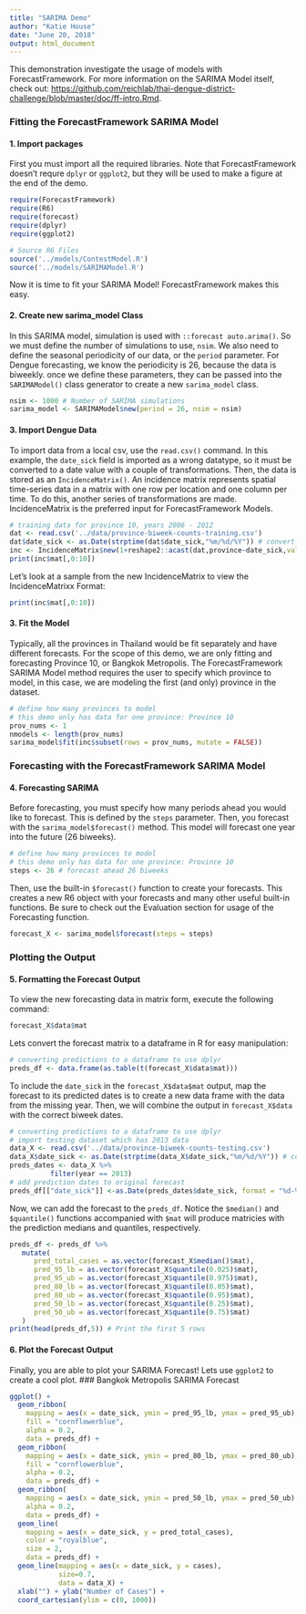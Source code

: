 ```yaml
---
title: "SARIMA Demo"
author: "Katie House"
date: "June 20, 2018"
output: html_document
---
```


This demonstration investigate the usage of models with ForecastFramework. For more information on the SARIMA Model itself, check out: <https://github.com/reichlab/thai-dengue-district-challenge/blob/master/doc/ff-intro.Rmd>.

### Fitting the ForecastFramework SARIMA Model
#### 1. Import packages
First you must import all the required libraries. Note that ForecastFramework doesn't requre `dplyr` or `ggplot2`, but they will be used to make a figure at the end of the demo.

```r
require(ForecastFramework)
require(R6)
require(forecast)
require(dplyr)
require(ggplot2)

# Source R6 Files
source('../models/ContestModel.R')
source('../models/SARIMAModel.R')
```

Now it is time to fit your SARIMA Model! ForecastFramework makes this easy. 

#### 2. Create new sarima_model Class
In this SARIMA model, simulation is used with `::forecast auto.arima()`. So we must define the number of simulations to use, `nsim`. We also need to define the seasonal periodicity of our data, or the `period` parameter. For Dengue forecasting, we know the periodicity is 26, because the data is biweekly. once we define these parameters, they can be passed into the `SARIMAModel()` class generator to create a new `sarima_model` class.

```r
nsim <- 1000 # Number of SARIMA simulations 
sarima_model <- SARIMAModel$new(period = 26, nsim = nsim)
```

#### 3. Import Dengue Data
To import data from a local csv, use the `read.csv()` command. In this example, the `date_sick` field is imported as a wrong datatype, so it must be converted to a date value with a couple of transformations. Then, the data is stored as an `IncidenceMatrix()`. An incidence matrix represents spatial time-series data in a matrix with one row per location and one column per time. To do this, another series of transformations are made. IncidenceMatrix is the preferred input for ForecastFramework Models.
```r
# training data for province 10, years 2006 - 2012 
dat <- read.csv('../data/province-biweek-counts-training.csv')
dat$date_sick <- as.Date(strptime(dat$date_sick,"%m/%d/%Y")) # convert to date values
inc <- IncidenceMatrix$new(1+reshape2::acast(dat,province~date_sick,value.var='cases'))
print(inc$mat[,0:10])
```

Let's look at a sample from the new IncidenceMatrix to view the IncidenceMatrixx Format:
```r
print(inc$mat[,0:10])
```

#### 3. Fit the Model
Typically, all the provinces in Thailand would be fit separately and have different forecasts. For the scope of this demo, we are only fitting and forecasting Province 10, or Bangkok Metropolis. The ForecastFramework SARIMA Model method requires the user to specify which province to model, in this case, we are modeling the first (and only) province in the dataset.

```r
# define how many provinces to model
# this demo only has data for one province: Province 10
prov_nums <- 1
nmodels <- length(prov_nums)
sarima_model$fit(inc$subset(rows = prov_nums, mutate = FALSE))
```

### Forecasting with the ForecastFramework SARIMA Model
#### 4. Forecasting SARIMA
Before forecasting, you must specify how many periods ahead you would like to forecast. This is defined by the `steps` parameter. Then, you forecast with the `sarima_model$forecast()` method. This model will forecast one year into the future (26 biweeks).

```r
# define how many provinces to model
# this demo only has data for one province: Province 10
steps <- 26 # forecast ahead 26 biweeks
```

Then, use the built-in `$forecast()` function to create your forecasts. This creates a new R6 object with your forecasts and many other useful built-in functions. Be sure to check out the Evaluation section for usage of the Forecasting function.
```r
forecast_X <- sarima_model$forecast(steps = steps)
```

### Plotting the Output
#### 5. Formatting the Forecast Output
To view the new forecasting data in matrix form, execute the following command:
```r
forecast_X$data$mat
```

Lets convert the forecast matrix to a dataframe in R for easy manipulation: 
```r
# converting predictions to a dataframe to use dplyr
preds_df <- data.frame(as.table(t(forecast_X$data$mat)))
```

To include the `date_sick` in the  `forecast_X$data$mat` output, map the forecast to its predicted dates is to create a new data frame with the data from the missing year. Then, we will combine the output in `forecast_X$data` with the correct biweek dates.
```r
# converting predictions to a dataframe to use dplyr
# import testing dataset which has 2013 data
data_X <- read.csv('../data/province-biweek-counts-testing.csv')
data_X$date_sick <- as.Date(strptime(data_X$date_sick,"%m/%d/%Y")) # convert to date values
preds_dates <- data_X %>%
          filter(year == 2013)
# add prediction dates to original forecast
preds_df[["date_sick"]] <-as.Date(preds_dates$date_sick, format = "%d-%m-%Y")
```

Now, we can add the forecast to the `preds_df`. Notice the `$median()` and `$quantile()` functions accompanied with `$mat` will produce matricies with the prediction medians and quantiles, respectively. 
```r
preds_df <- preds_df %>%
   mutate( 
      pred_total_cases = as.vector(forecast_X$median()$mat),
      pred_95_lb = as.vector(forecast_X$quantile(0.025)$mat),
      pred_95_ub = as.vector(forecast_X$quantile(0.975)$mat),
      pred_80_lb = as.vector(forecast_X$quantile(0.05)$mat),
      pred_80_ub = as.vector(forecast_X$quantile(0.95)$mat),
      pred_50_lb = as.vector(forecast_X$quantile(0.25)$mat),
      pred_50_ub = as.vector(forecast_X$quantile(0.75)$mat)
   )
print(head(preds_df,5)) # Print the first 5 rows
```

#### 6. Plot the Forecast Output
Finally, you are able to plot your SARIMA Forecast! Lets use `ggplot2` to create a cool plot.
### Bangkok Metropolis SARIMA Forecast
```r
ggplot() +
  geom_ribbon(
    mapping = aes(x = date_sick, ymin = pred_95_lb, ymax = pred_95_ub),
    fill = "cornflowerblue",
    alpha = 0.2,
    data = preds_df) +
  geom_ribbon(
    mapping = aes(x = date_sick, ymin = pred_80_lb, ymax = pred_80_ub),
    fill = "cornflowerblue",
    alpha = 0.2,
    data = preds_df) +
  geom_ribbon(
    mapping = aes(x = date_sick, ymin = pred_50_lb, ymax = pred_50_ub),
    alpha = 0.2,
    data = preds_df) +
  geom_line(
    mapping = aes(x = date_sick, y = pred_total_cases),
    color = "royalblue",
    size = 2,
    data = preds_df) +
  geom_line(mapping = aes(x = date_sick, y = cases),
            size=0.7,
            data = data_X) +
  xlab("") + ylab("Number of Cases") +
  coord_cartesian(ylim = c(0, 1000))
```